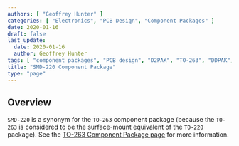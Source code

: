 ```yaml
---
authors: [ "Geoffrey Hunter" ]
categories: [ "Electronics", "PCB Design", "Component Packages" ]
date: 2020-01-16
draft: false
last_update:
  date: 2020-01-16
  author: Geoffrey Hunter
tags: [ "component packages", "PCB design", "D2PAK", "TO-263", "DDPAK", "TO-263AB", "TO-279", "SMD-220", "TO-220" ]
title: "SMD-220 Component Package"
type: "page"
---
```



## Overview

`SMD-220` is a synonym for the `TO-263` component package (because the `TO-263` is considered to be the surface-mount equivalent of the `TO-220` package). See the [TO-263 Component Package page](../to-263-component-package) for more information.

